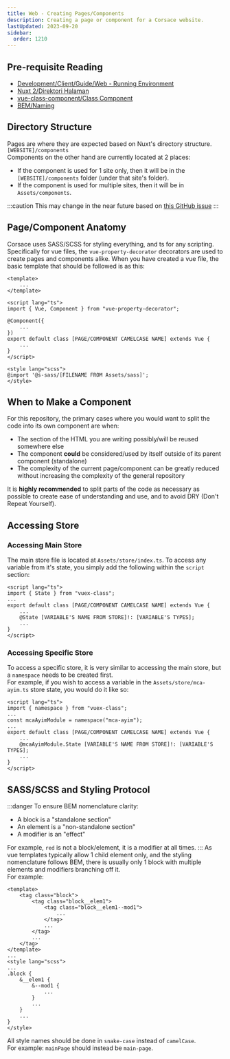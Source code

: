 ```yaml
---
title: Web - Creating Pages/Components
description: Creating a page or component for a Corsace website.
lastUpdated: 2023-09-20
sidebar:
  order: 1210
---
```


## Pre-requisite Reading

*   [Development/Client/Guide/Web - Running Environment](../web-running-environment)
*   [Nuxt 2/Direktori Halaman](https://v2.nuxt.com/docs/directory-structure/pages)
*   [vue-class-component/Class Component](https://class-component.vuejs.org/guide/class-component.html)
*   [BEM/Naming](https://getbem.com/naming/)

## Directory Structure

Pages are where they are expected based on Nuxt's directory structure. `[WEBSITE]/components`\
Components on the other hand are currently located at 2 places:

*   If the component is used for 1 site only, then it will be in the `[WEBSITE]/components` folder (under that site's folder).
*   If the component is used for multiple sites, then it will be in `Assets/components`.

:::caution
This may change in the near future based on [this GitHub issue](https://github.com/Corsace/Corsace/issues/292)
:::

## Page/Component Anatomy

Corsace uses SASS/SCSS for styling everything, and ts for any scripting.\
Specifically for vue files, the `vue-property-decorator` decorators are used to create pages and components alike.
When you have created a vue file, the basic template that should be followed is as this:

```vue
<template>
    ...
</template>

<script lang="ts">
import { Vue, Component } from "vue-property-decorator";

@Component({
    ...
})
export default class [PAGE/COMPONENT CAMELCASE NAME] extends Vue {
    ...
}
</script>

<style lang="scss">
@import '@s-sass/[FILENAME FROM Assets/sass]';
</style>
```

## When to Make a Component

For this repository, the primary cases where you would want to split the code into its own component are when:

*   The section of the HTML you are writing possibly/will be reused somewhere else
*   The component **could** be considered/used by itself outside of its parent component (standalone)
*   The complexity of the current page/component can be greatly reduced without increasing the complexity of the general repository

It is **highly recommended** to split parts of the code as necessary as possible to create ease of understanding and use, and to avoid DRY (Don't Repeat Yourself).

## Accessing Store

### Accessing Main Store

The main store file is located at `Assets/store/index.ts`. To access any variable from it's state, you simply add the following within the `script` section:

```vue
<script lang="ts">
import { State } from "vuex-class";
...
export default class [PAGE/COMPONENT CAMELCASE NAME] extends Vue {
    ...
    @State [VARIABLE'S NAME FROM STORE]!: [VARIABLE'S TYPES];
    ...
}
</script>
```

### Accessing Specific Store

To access a specific store, it is very similar to accessing the main store, but a `namespace` needs to be created first.\
For example, if you wish to access a variable in the `Assets/store/mca-ayim.ts` store state, you would do it like so:

```vue
<script lang="ts">
import { namespace } from "vuex-class";
...
const mcaAyimModule = namespace("mca-ayim");
...
export default class [PAGE/COMPONENT CAMELCASE NAME] extends Vue {
    ...
    @mcaAyimModule.State [VARIABLE'S NAME FROM STORE]!: [VARIABLE'S TYPES];
    ...
}
</script>
```

## SASS/SCSS and Styling Protocol

:::danger
To ensure BEM nomenclature clarity:

*   A block is a "standalone section"
*   An element is a "non-standalone section"
*   A modifier is an "effect"

For example, `red` is not a block/element, it is a modifier at all times.
:::
As vue templates typically allow 1 child element only, and the styling nomenclature follows BEM, there is usually only 1 block with multiple elements and modifiers branching off it.\
For example:

```vue
<template>
    <tag class="block">
        <tag class="block__elem1">
            <tag class="block__elem1--mod1">
                ...
            </tag>
            ...
        </tag>
        ...
    </tag>
</template>
...
<style lang="scss">
...
.block {
    &__elem1 {
        &--mod1 {
            ...
        }
        ...
    }
    ...
}
</style>
```

All style names should be done in `snake-case` instead of `camelCase`.\
For example: `mainPage` should instead be `main-page`.
